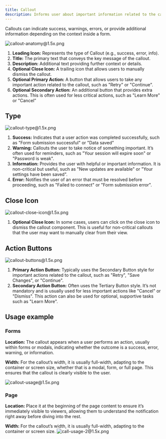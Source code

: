 ```yaml
---
title: Callout
description: Informs user about important information related to the call to action
---
```


Callouts can indicate success, warnings, errors, or provide additional information depending on the context inside a form.

![callout-anatomy@1.5x.png](/design/callout-anatomy1.5x.png)

1. **Leading Icon:** Represents the type of Callout (e.g., success, error, info).
2. **Title:** The primary text that conveys the key message of the callout.
3. **Description:** Additional text providing further context or details.
4. **Optional Close Icon:** A trailing icon that allows users to manually dismiss the callout.
5. **Optional Primary Action:** A button that allows users to take any important action related to the callout, such as "Retry" or "Continue".
6. **Optional Secondary Action:** An additional button that provides extra actions. This is often used for less critical actions, such as "Learn More" or "Cancel”

## Type

![callout-type@1.5x.png](/design/callout-type1.5x.png)

1. **Success:** Indicates that a user action was completed successfully, such as "Form submission successful" or "Data saved”
2. **Warning:** Callouts the user to take notice of something important. It’s often used for reminders, such as "Your session will expire soon" or "Password is weak".
3. **Information:** Provides the user with helpful or important information. It is non-critical but useful, such as "New updates are available" or "Your settings have been saved".
4. **Error:** Notifies the user of an error that must be resolved before proceeding, such as "Failed to connect" or "Form submission error".

## Close Icon

![callout-close-icon@1.5x.png](/design/callout-close-icon1.5x.png)

1. **Optional Close Icon:** In some cases, users can click on the close icon to dismiss the callout component.
   This is useful for non-critical callouts that the user may want to manually clear from their view.

## Action Buttons

![callout-buttons@1.5x.png](/design/callout-buttons1.5x.png)

1. **Primary Action Button:** Typically uses the Secondary Button style for important actions related to the callout, such as "Retry", "Save Changes", or "Continue".
2. **Secondary Action Button:** Often uses the Tertiary Button style. It’s not mandatory and is usually used for less important actions like "Cancel" or "Dismiss". This action can also be used for optional, supportive tasks such as "Learn More".

## Usage example

### Forms

**Location:** The callout appears when a user performs an action, usually within forms or modals, indicating whether the outcome is a success, error, warning, or information.

**Width:** For the callout’s width, it is usually full-width, adapting to the container or screen size, whether that is a modal, form, or full page. This ensures that the callout is clearly visible to the user.

![callout-usage@1.5x.png](/design/callout-usage1.5x.png)

### Page

**Location:** Place it at the beginning of the page content to ensure it’s immediately visible to viewers, allowing them to understand the notification right away before diving into the rest.

**Width:** For the callout’s width, it is usually full-width, adapting to the container or screen size.
![call-usage-2@1.5x.png](/design/callout-usage-21.5x.png)
